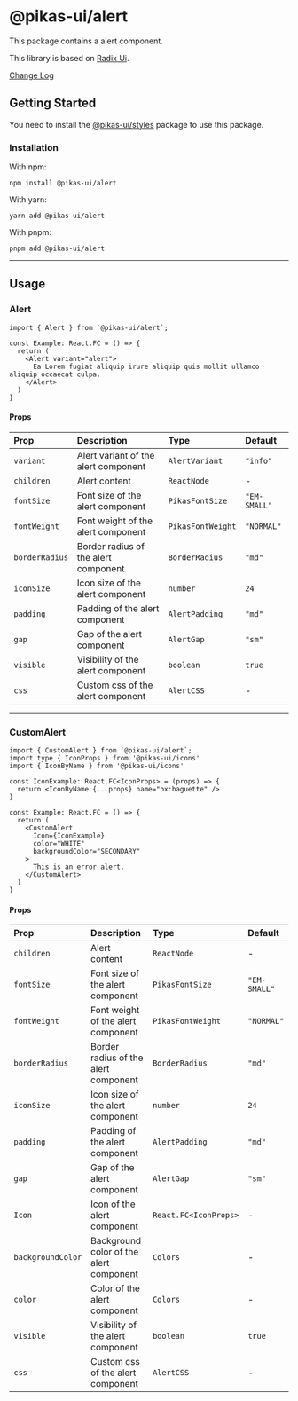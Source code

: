 

<NextSeo title="Alert" />

# @pikas-ui/alert

This package contains a alert component.

This library is based on [Radix Ui](https://www.radix-ui.com/).

<a href="https://github.com/Achaak/pikas/blob/main/packages/ui/alert/CHANGELOG.md">
  Change Log
</a>

## Getting Started

You need to install the <a href={stylesLink}>@pikas-ui/styles</a> package to use this package.

### Installation

With npm:

```
npm install @pikas-ui/alert
```

With yarn:

```
yarn add @pikas-ui/alert
```

With pnpm:

```
pnpm add @pikas-ui/alert
```

---

## Usage

### Alert

<AlertExample />

```tsx
import { Alert } from `@pikas-ui/alert`;

const Example: React.FC = () => {
  return (
    <Alert variant="alert">
      Ea Lorem fugiat aliquip irure aliquip quis mollit ullamco aliquip occaecat culpa.
    </Alert>
  )
}
```

#### Props

| Prop           | Description                          | Type              | Default      |
| :------------- | :----------------------------------- | :---------------- | :----------- |
| `variant`      | Alert variant of the alert component | `AlertVariant`    | `"info"`     |
| `children`     | Alert content                        | `ReactNode`       | -            |
| `fontSize`     | Font size of the alert component     | `PikasFontSize`   | `"EM-SMALL"` |
| `fontWeight`   | Font weight of the alert component   | `PikasFontWeight` | `"NORMAL"`   |
| `borderRadius` | Border radius of the alert component | `BorderRadius`    | `"md"`       |
| `iconSize`     | Icon size of the alert component     | `number`          | `24`         |
| `padding`      | Padding of the alert component       | `AlertPadding`    | `"md"`       |
| `gap`          | Gap of the alert component           | `AlertGap`        | `"sm"`       |
| `visible`      | Visibility of the alert component    | `boolean`         | `true`       |
| `css`          | Custom css of the alert component    | `AlertCSS`        | -            |

---

### CustomAlert

<CustomAlertExample />

```tsx
import { CustomAlert } from `@pikas-ui/alert`;
import type { IconProps } from '@pikas-ui/icons'
import { IconByName } from '@pikas-ui/icons'

const IconExample: React.FC<IconProps> = (props) => {
  return <IconByName {...props} name="bx:baguette" />
}

const Example: React.FC = () => {
  return (
    <CustomAlert
      Icon={IconExample}
      color="WHITE"
      backgroundColor="SECONDARY"
    >
      This is an error alert.
    </CustomAlert>
  )
}
```

#### Props

| Prop              | Description                             | Type                  | Default      |
| :---------------- | :-------------------------------------- | :-------------------- | :----------- |
| `children`        | Alert content                           | `ReactNode`           | -            |
| `fontSize`        | Font size of the alert component        | `PikasFontSize`       | `"EM-SMALL"` |
| `fontWeight`      | Font weight of the alert component      | `PikasFontWeight`     | `"NORMAL"`   |
| `borderRadius`    | Border radius of the alert component    | `BorderRadius`        | `"md"`       |
| `iconSize`        | Icon size of the alert component        | `number`              | `24`         |
| `padding`         | Padding of the alert component          | `AlertPadding`        | `"md"`       |
| `gap`             | Gap of the alert component              | `AlertGap`            | `"sm"`       |
| `Icon`            | Icon of the alert component             | `React.FC<IconProps>` | -            |
| `backgroundColor` | Background color of the alert component | `Colors`              | -            |
| `color`           | Color of the alert component            | `Colors`              | -            |
| `visible`         | Visibility of the alert component       | `boolean`             | `true`       |
| `css`             | Custom css of the alert component       | `AlertCSS`            | -            |
